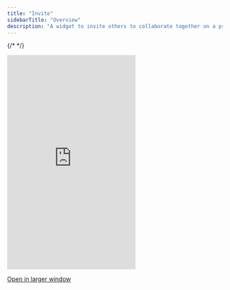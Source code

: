 ```yaml
---
title: "Invite"
sidebarTitle: "Overview"
description: "A widget to invite others to collaborate together on a project"
---
```


{/* <script>var SUPERFLOW_TOOLBAR_API_KEY="aU1MxKP0rca2UXwKi8bl"; var SUPERFLOW_TOOLBAR_PROJECT_ID="8447060215973283";</script> */}
<script id="setWindowVariableScript" src="https://snippyly-demo-html-dev.web.app/set-window-variable.js?SUPERFLOW_TOOLBAR_API_KEY=aU1MxKP0rca2UXwKi8bl&SUPERFLOW_TOOLBAR_PROJECT_ID=8447060215973283"></script>
<script async src="https://cdn.jsdelivr.net/npm/@usesuperflow/toolbar/superflow.min.js"></script>

<Frame>
<iframe
  src="https://snippyly-demo-html-dev.web.app/landing-page-demo.html?feature=user-invite"
  scrolling="no"
  frameborder="0"
  class="w-full"
  height="500px"
></iframe>
</Frame>

[Open in larger window](https://snippyly-demo-html-dev.web.app/landing-page-demo.html?feature=user-invite)
